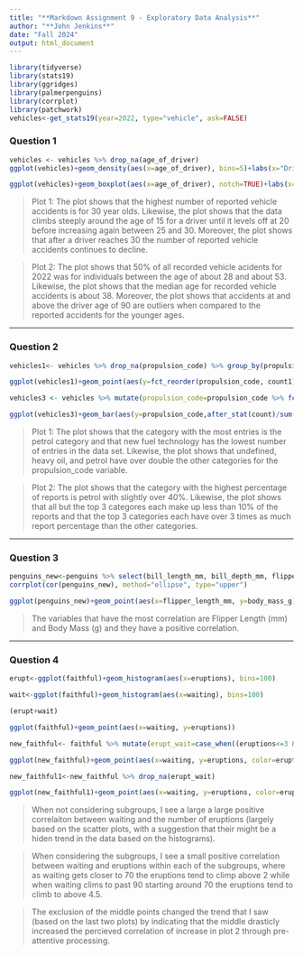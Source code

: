 ---
title: "**Markdown Assignment 9 - Exploratory Data Analysis**"
author: "**John Jenkins**"
date: "Fall 2024"
output: html_document
---

```{r setup, echo=FALSE, include=FALSE}
library(tidyverse)
library(stats19)
library(ggridges)
library(palmerpenguins)
library(corrplot)
library(patchwork)
vehicles<-get_stats19(year=2022, type="vehicle", ask=FALSE)
```

### **Question 1**
```{r}
vehicles <- vehicles %>% drop_na(age_of_driver)
ggplot(vehicles)+geom_density(aes(x=age_of_driver), bins=5)+labs(x="Driver Age", y="Number of Recorded Individuals", title="30 Year-Old Drivers Have the Highest Number of Reported Accidents ", subtitle="Age of Drivers and the Number of Reported Accidents.", caption="Source: stats19")+theme(plot.caption = element_text(hjust=0.0),plot.subtitle=element_text(size=10),plot.title=element_text(face="bold", size=12))+scale_x_continuous(breaks=seq(0,100,10))

ggplot(vehicles)+geom_boxplot(aes(x=age_of_driver), notch=TRUE)+labs(x="Driver Age", y="", title="The Median Age of Drivers in Reported Vehicle Accidents is Between 35 and 40 Years-Old ", subtitle="Age of Drivers and the Average Age of Their Vehicle.", caption="Source: stats19")+theme(plot.caption = element_text(hjust=0.0),plot.subtitle=element_text(size=10),plot.title=element_text(face="bold", size=12))+scale_x_continuous(breaks=seq(0,100,10))+scale_y_continuous(label=NULL)
```

> Plot 1: The plot shows that the highest number of reported vehicle accidents is for 30 year olds. Likewise, the plot shows that the data climbs steeply around the age of 15 for a driver until it levels off at 20 before increasing again between 25 and 30. Moreover, the plot shows that after a driver reaches 30 the number of reported vehicle accidents continues to decline.

>Plot 2: The plot shows that 50% of all recorded vehicle acidents for 2022 was for individuals between the age of about 28 and about 53. Likewise, the plot shows that the median age for recorded vehicle accidents is about 38. Moreover, the plot shows that accidents at and above the driver age of 90 are outliers when compared to the reported accidents for the younger ages.

***
### **Question 2**
```{r}
vehicles1<- vehicles %>% drop_na(propulsion_code) %>% group_by(propulsion_code) %>% summarize(count1=n())

ggplot(vehicles1)+geom_point(aes(y=fct_reorder(propulsion_code, count1),x=count1), stat="identity")+labs(x="Number of Reports", y="Type of Fuel", title="Propulsion Code Petrol Vehicles Have the Highest Number of Recorded Accidents", subtitle="Vehicle's Type of Fuel and Their Number of Reported Accidents.", caption="Source: stats19")+theme(plot.caption = element_text(hjust=0.0),plot.subtitle=element_text(size=10),plot.title=element_text(face="bold", size=12))

vehicles3 <- vehicles %>% mutate(propulsion_code=propulsion_code %>% fct_infreq())

ggplot(vehicles3)+geom_bar(aes(y=propulsion_code,after_stat(count)/sum(after_stat(count))))+labs(x="Percentage of Reports", y="Type of Fuel", title="Propulsion Code Petrol Vehicles Have the Highest Percentage of Recorded Accidents", subtitle="Vehicle's Type of Fuel and Their Percentage of Reported Accidents.", caption="Source: stats19")+theme(plot.caption = element_text(hjust=0.0),plot.subtitle=element_text(size=10),plot.title=element_text(face="bold", size=12))
```

> Plot 1: The plot shows that the category with the most entries is the petrol category and that new fuel technology has the lowest number of entries in the data set. Likewise, the plot shows that undefined, heavy oil, and petrol have over double the other categories for the propulsion_code variable.

> Plot 2: The plot shows that the category with the highest percentage of reports is petrol with slightly over 40%. Likewise, the plot shows that all but the top 3 categores each make up less than 10% of the reports and that the top 3 categories each have over 3 times as much report percentage than the other categories.


***
### **Question 3**
```{r}

penguins_new<-penguins %>% select(bill_length_mm, bill_depth_mm, flipper_length_mm, body_mass_g, year) %>% drop_na(bill_length_mm, bill_depth_mm, flipper_length_mm, body_mass_g, year)
corrplot(cor(penguins_new), method="ellipse", type="upper")

ggplot(penguins_new)+geom_point(aes(x=flipper_length_mm, y=body_mass_g))+geom_smooth(aes(y=body_mass_g, x=flipper_length_mm))

```


> The variables that have the most correlation are Flipper Length (mm) and Body Mass (g) and they have a positive correlation.

***
### **Question 4**
```{r}
erupt<-ggplot(faithful)+geom_histogram(aes(x=eruptions), bins=100)

wait<-ggplot(faithful)+geom_histogram(aes(x=waiting), bins=100)

(erupt+wait)

```

```{r}
ggplot(faithful)+geom_point(aes(x=waiting, y=eruptions))
```

```{r}
new_faithful<- faithful %>% mutate(erupt_wait=case_when((eruptions<=3 & waiting<=70) ~ "short", (eruptions>=3.5 & waiting>=67) ~ "long"))

ggplot(new_faithful)+geom_point(aes(x=waiting, y=eruptions, color=erupt_wait))+geom_smooth(aes(y=eruptions, x=waiting, fill=erupt_wait), method=lm)
```

```{r}
new_faithful1<-new_faithful %>% drop_na(erupt_wait)

ggplot(new_faithful1)+geom_point(aes(x=waiting, y=eruptions, color=erupt_wait))+geom_smooth(aes(y=eruptions, x=waiting, fill=erupt_wait), method="lm")
```

> When not considering subgroups, I see a large a large positive correlaiton between waiting and the number of eruptions (largely based on the scatter plots, with a suggestion that their might be a hiden trend in the data based on the histograms). 

>When considering the subgroups, I see a small positive correlation between waiting and eruptions within each of the subgroups, where as waiting gets closer to 70 the eruptions tend to  climp above 2 while when waiting clims to past 90 starting around 70 the eruptions tend to climb to above 4.5. 

>The exclusion of the middle points changed the trend that I saw (based on the last two plots) by indicating that the middle drasticly increased the percieved correlation of increase in plot 2 through pre-attentive processing. 